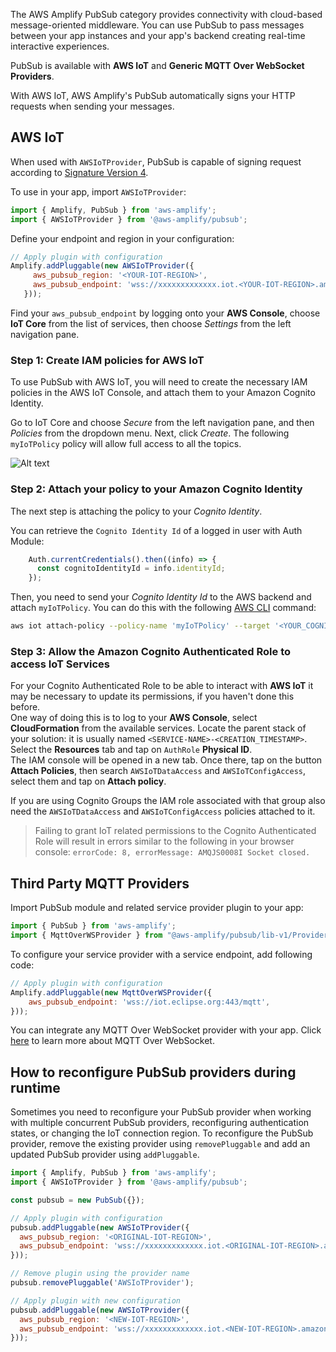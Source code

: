 The AWS Amplify PubSub category provides connectivity with cloud-based message-oriented middleware. You can use PubSub to pass messages between your app instances and your app's backend creating real-time interactive experiences.

PubSub is available with **AWS IoT** and **Generic MQTT Over WebSocket Providers**. 

<Callout>
With AWS IoT, AWS Amplify's PubSub automatically signs your HTTP requests when sending your messages.
</Callout>

## AWS IoT

When used with `AWSIoTProvider`, PubSub is capable of signing request according to [Signature Version 4](https://docs.aws.amazon.com/general/latest/gr/signature-version-4.html). 

To use in your app, import `AWSIoTProvider`:

```javascript
import { Amplify, PubSub } from 'aws-amplify';
import { AWSIoTProvider } from '@aws-amplify/pubsub';
```

Define your endpoint and region in your configuration:

```javascript
// Apply plugin with configuration
Amplify.addPluggable(new AWSIoTProvider({
     aws_pubsub_region: '<YOUR-IOT-REGION>',
     aws_pubsub_endpoint: 'wss://xxxxxxxxxxxxx.iot.<YOUR-IOT-REGION>.amazonaws.com/mqtt',
   }));
```

Find your `aws_pubsub_endpoint` by logging onto your **AWS Console**, choose **IoT Core** from the list of services, then choose *Settings* from the left navigation pane.

### Step 1: Create IAM policies for AWS IoT

To use PubSub with AWS IoT, you will need to create the necessary IAM policies in the AWS IoT Console, and attach them to your Amazon Cognito Identity. 

Go to IoT Core and choose *Secure* from the left navigation pane, and then *Policies* from the dropdown menu. Next, click *Create*. The following `myIoTPolicy` policy will allow full access to all the topics.

![Alt text](/images/create-iot-policy.png)

### Step 2: Attach your policy to your Amazon Cognito Identity

The next step is attaching the policy to your *Cognito Identity*. 

You can retrieve the `Cognito Identity Id` of a logged in user with Auth Module:
```javascript
    Auth.currentCredentials().then((info) => {
      const cognitoIdentityId = info.identityId;
    });
```

Then, you need to send your *Cognito Identity Id* to the AWS backend and attach `myIoTPolicy`. You can do this with the following [AWS CLI](https://aws.amazon.com/cli/) command:

```bash
aws iot attach-policy --policy-name 'myIoTPolicy' --target '<YOUR_COGNITO_IDENTITY_ID>'
```

### Step 3: Allow the Amazon Cognito Authenticated Role to access IoT Services

For your Cognito Authenticated Role to be able to interact with **AWS IoT** it may be necessary to update its permissions, if you haven't done this before.  
One way of doing this is to log to your **AWS Console**, select **CloudFormation** from the available services. Locate the parent stack of your solution: it is usually named `<SERVICE-NAME>-<CREATION_TIMESTAMP>`.  
Select the **Resources** tab and tap on `AuthRole` **Physical ID**.  
The IAM console will be opened in a new tab. Once there, tap on the button **Attach Policies**, then search `AWSIoTDataAccess` and `AWSIoTConfigAccess`, select them and tap on **Attach policy**. 

If you are using Cognito Groups the IAM role associated with that group also need the `AWSIoTDataAccess` and `AWSIoTConfigAccess` policies attached to it. 
  
> Failing to grant IoT related permissions to the Cognito Authenticated Role will result in errors similar to the following in your browser console: `errorCode: 8, errorMessage: AMQJS0008I Socket closed.`

## Third Party MQTT Providers

Import PubSub module and related service provider plugin to your app:

```javascript
import { PubSub } from 'aws-amplify';
import { MqttOverWSProvider } from "@aws-amplify/pubsub/lib-v1/Providers";
```

To configure your service provider with a service endpoint, add following code:
```javascript
// Apply plugin with configuration
Amplify.addPluggable(new MqttOverWSProvider({
    aws_pubsub_endpoint: 'wss://iot.eclipse.org:443/mqtt',
}));
```

You can integrate any MQTT Over WebSocket provider with your app. Click [here](https://docs.aws.amazon.com/iot/latest/developerguide/protocols.html#mqtt-ws) to learn more about MQTT Over WebSocket.

## How to reconfigure PubSub providers during runtime

Sometimes you need to reconfigure your PubSub provider when working with multiple concurrent PubSub providers, reconfiguring authentication states, or changing the IoT connection region. To reconfigure the PubSub provider, remove the existing provider using `removePluggable` and add an updated PubSub provider using `addPluggable`.

```javascript
import { Amplify, PubSub } from 'aws-amplify';
import { AWSIoTProvider } from '@aws-amplify/pubsub';

const pubsub = new PubSub({});

// Apply plugin with configuration
pubsub.addPluggable(new AWSIoTProvider({
  aws_pubsub_region: '<ORIGINAL-IOT-REGION>',
  aws_pubsub_endpoint: 'wss://xxxxxxxxxxxxx.iot.<ORIGINAL-IOT-REGION>.amazonaws.com/mqtt',
}));

// Remove plugin using the provider name
pubsub.removePluggable('AWSIoTProvider');

// Apply plugin with new configuration
pubsub.addPluggable(new AWSIoTProvider({
  aws_pubsub_region: '<NEW-IOT-REGION>',
  aws_pubsub_endpoint: 'wss://xxxxxxxxxxxxx.iot.<NEW-IOT-REGION>.amazonaws.com/mqtt',
}));

```
